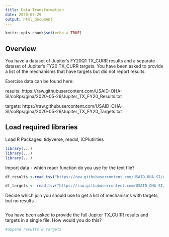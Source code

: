 ```yaml
---
title: Data Transformation
date: 2020-05-29
output: html_document
---
```

  
```r
knitr::opts_chunk$set(echo = TRUE)
```

## Overview

You have a dataset of Jupiter's FY20Q1 TX_CURR results and a separate dataset of Jupiter's FY20 TX_CURR targets. You have been asked to provide a list of the mechanisms that have targets but did not report results.

Exercise data can be found here:

results: https://raw.githubusercontent.com/USAID-OHA-SI/coRps/gina/2020-05-29/Jupiter_TX_FY20_Results.txt

targets: https://raw.githubusercontent.com/USAID-OHA-SI/coRps/gina/2020-05-29/Jupiter_TX_FY20_Targets.txt


## Load required libraries

Load R Packages: tidyverse, readxl, ICPIutilities

```r
library(...)
library(...)
library(...)
```


Import data - which readr function do you use for the text flie?

```r

df_results <-read_tsv("https://raw.githubusercontent.com/USAID-OHA-SI/coRps/gina/2020-05-29/Jupiter_TX_FY20_Results.txt")

```

```r

df_targets <- read_tsv("https://raw.githubusercontent.com/USAID-OHA-SI/coRps/gina/2020-05-29/Jupiter_TX_FY20_Targets.txt")
```

Decide which join you should use to get a list of mechanisms with targets, but no results

```r


```

You have been asked to provide the full Jupiter TX_CURR results and targets in a single file. How would you do this?

```r
#append results & targets


```

